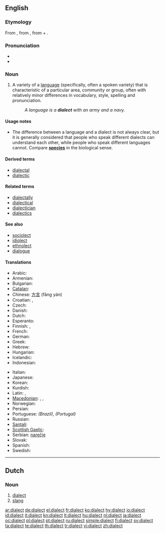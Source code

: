 ==English==
{{wikipedia}}

===Etymology===
From {{etyl|grc}} {{term|διάλεκτος|tr=diálektos||conversation, the language of a country or a place or a nation, the local [[idiom]] which derives from a dominant language|sc=polytonic}}, from {{term|διαλέγομαι|tr=dialégomai||I participate in a [[dialogue]]|sc=polytonic}}, from {{term|διά|tr=diá||inter, through|sc=polytonic}} + {{term|λέγω|tr=légō||I speak|sc=polytonic}}.

===Pronunciation===
* {{IPA|/ˈdɑɪ.ə.ˌlɛkt/}}
* {{audio|En-us-dialect.ogg|Audio (US)}}

===Noun===
{{en-noun}}

# {{linguistics}} A variety of a [[language]] (specifically, often a spoken variety) that is characteristic of a particular area, community or group, often with relatively minor differences in vocabulary, style, spelling and pronunciation.
#: ''A language is a '''dialect''' with an army and a navy.''

====Usage notes====
* The difference between a language and a dialect is not always clear, but it is generally considered that people who speak different dialects can understand each other, while people who speak different languages cannot. Compare '''[[species]]''' in the biological sense.

====Derived terms====
* [[dialectal]]
* [[dialectic]]

====Related terms====
* [[dialectally]]
* [[dialectical]]
* [[dialectician]]
* [[dialectics]]

====See also====
* [[sociolect]]
* [[idiolect]]
* [[ethnolect]]
* [[dialogue]]

====Translations====
{{trans-top|variety of a language}}
* Arabic: {{t|ar|لهجة|f|tr=lahja|sc=Arab}}
* Armenian: {{t+|hy|բարբառ|tr=barbaṙ|sc=Armn|xs=Armenian}}
* Bulgarian: {{t|bg|диалект|m|tr=dialekt|sc=Cyrl}}
* [[Catalan]]: {{t+|ca|dialecte|m}}
* Chinese: [[方言]] (fāng yán)
* Croatian: {{t-|hr|narječje|n|alt=nárjēčje}}, {{t-|hr|dijalekt|m|alt=dijàlekt}}
* Czech: {{t+|cs|nářečí|n}}
* Danish: {{t-|da|dialekt|c}}
* Dutch: {{t+|nl|dialect|n}}
* Esperanto: {{t|eo|dialekto}}
* Finnish: {{t+|fi|murre}}, {{t|fi|aluemurre}}
* French: {{t+|fr|dialecte|m}}
* German: {{t+|de|Dialekt|m}}
* Greek: {{t+|el|διάλεκτος|f|tr=diálektos|sc=Grek}}
* Hebrew: {{t-|he|ניב|m|tr=niv|sc=Hebr}}
* Hungarian: {{t+|hu|nyelvjárás}}
* Icelandic: {{t-|is|mállýska|f}}
* Indonesian: {{t|id|dialek|xs=Indonesian}}
{{trans-mid}}
* Italian: {{t+|it|dialetto|m}}
* Japanese: {{t+|ja|方言|tr=[[ほうげん]], hōgen|sc=Jpan}}
* Korean: {{t+|ko|사투리|tr=saturi|sc=Hang}}
* Kurdish: {{t|ku|زاراو|tr=zaraw|sc=ku-Arab}}
* Latin: {{t-|la|dialectos|f}}, {{t|la|dialectus|f}}
* [[Macedonian]]: {{t|mk|дијалект|m|tr=dijalékt|sc=Cyrl}},  {{t|mk|наречје|n|tr=nárečje|sc=Cyrl}},  {{t|mk|говор|m|tr=góvor|sc=Cyrl}}
* Norwegian: {{t+|no|dialekt|m}}
* Persian: {{t|fa|لحجه|sc=fa-Arab|xs=Persian}}
* Portuguese: {{t+|pt|dialeto|m}} ''(Brazil)'', {{t+|pt|dialecto|m}} ''(Portugal)''
* Russian: {{t|ru|диалект|m|tr=dialékt|sc=Cyrl}}
* [[Santali]]: {{tø|sat|ᱵᱳᱞᱤ|tr=boli|sc=Olck}}
* [[Scottish Gaelic]]: {{t-|gd|dualchainnt|f|xs=Scottish Gaelic}}
* Serbian: [[narečje]] {{n}}
* Slovak: {{t|sk|nárečie|n}}
* Spanish: {{t+|es|dialecto|m}}
* Swedish: {{t+|sv|dialekt|c}}
{{trans-bottom}}

----

==Dutch==

===Noun===
{{infl|nl|noun|g=n}}

# [[#English|dialect]]
# [[slang]]

[[ar:dialect]]
[[de:dialect]]
[[el:dialect]]
[[fr:dialect]]
[[ko:dialect]]
[[hy:dialect]]
[[io:dialect]]
[[id:dialect]]
[[it:dialect]]
[[kn:dialect]]
[[lt:dialect]]
[[hu:dialect]]
[[nl:dialect]]
[[ja:dialect]]
[[oc:dialect]]
[[pl:dialect]]
[[pt:dialect]]
[[ru:dialect]]
[[simple:dialect]]
[[fi:dialect]]
[[sv:dialect]]
[[ta:dialect]]
[[te:dialect]]
[[th:dialect]]
[[tr:dialect]]
[[vi:dialect]]
[[zh:dialect]]